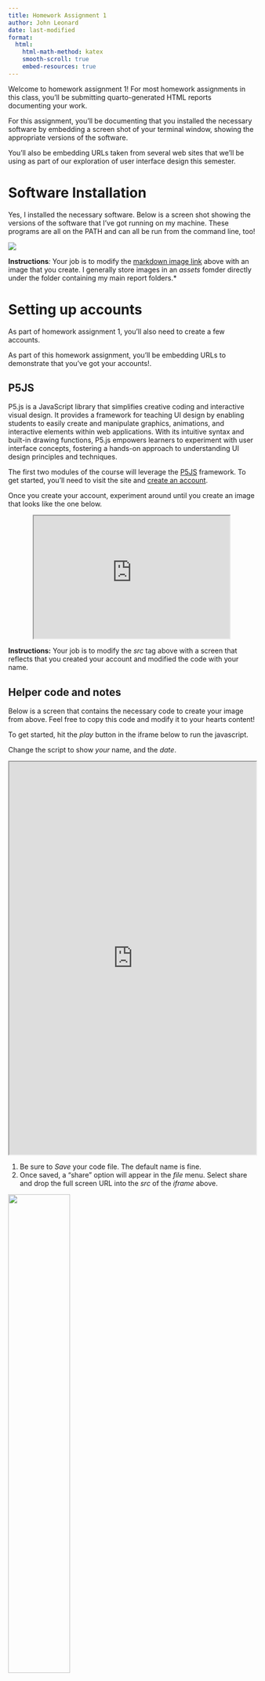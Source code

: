 ```yaml
---
title: Homework Assignment 1
author: John Leonard
date: last-modified
format:
  html:
    html-math-method: katex
    smooth-scroll: true
    embed-resources: true
---
```


Welcome to homework assignment 1!  For most homework assignments in this class, you'll be submitting quarto-generated HTML reports documenting your work.

For this assignment, you'll be documenting that you installed the necessary software by embedding a screen shot of your terminal window, showing the appropriate versions of the software.

You'll also be embedding URLs taken from several web sites that we'll be using as part of our exploration of user interface design this semester.

# Software Installation

Yes, I installed the necessary software.  Below is a screen shot showing the versions of the software that I've got running on my machine.  These programs are all on the PATH and can all be run from the command line, too!

![](assets/cmsc475-sp2024-hw1-versions.png)

**Instructions***: *Your job is to modify the [markdown image link](https://quarto.org/docs/authoring/markdown-basics.html#links-images) above with an image that you create.  I generally store images in an *assets* fomder directly under the folder containing my main report folders.*

# Setting up accounts

As part of homework assignment 1, you'll also need to create a few accounts.

As part of this homework assignment, you'll be embedding URLs to demonstrate that you've got your accounts!.

## P5JS

P5.js is a JavaScript library that simplifies creative coding and interactive visual design. It provides a framework for teaching UI design by enabling students to easily create and manipulate graphics, animations, and interactive elements within web applications. With its intuitive syntax and built-in drawing functions, P5.js empowers learners to experiment with user interface concepts, fostering a hands-on approach to understanding UI design principles and techniques.

The first two modules of the course will leverage the [P5JS](https://p5js.org/) framework.  To get started, you'll need to visit the site and [create an account](https://editor.p5js.org/signup).

Once you create your account, experiment around until you create an image that looks like the one below.

```{=html}
<center>
<iframe
src="https://editor.p5js.org/jleonard99/full/czZsouwoG"
width=400
height=250
data-external="1"
></iframe>
</center>
```

**Instructions:** Your job is to modify the *src* tag above with a screen that reflects that you created your account and modified the code with your name.

## Helper code and notes

Below is a screen that contains the necessary code to create your image from above.  Feel free to copy this code and modify it to your hearts content!

To get started, hit the *play* button in the iframe below to run the javascript.

Change the script to show *your* name, and the *date*.

```{=html}
<center>
<iframe src="https://editor.p5js.org/zachmcd09/full/xw0cApfl8"
width="100%"
height="800"
data-external="1"
></iframe>
</center>
```

1. Be sure to *Save* your code file.  The default name is fine.
2. Once saved, a "share" option will appear in the *file* menu.  Select share and drop the full screen URL into the *src* of the *iframe* above.

![](assets/cmsc475-sp2024-hw1-p5js-share.png){width=50% fig-align="center"}

## EXPO and snacks

Expo.dev is a platform and set of tools that simplifies mobile app development, making it an excellent choice for teaching UI design and app creation. It offers the Snack editor, a web-based development environment, which allows learners to build, test, and preview mobile app interfaces directly in their browsers. With Expo.dev's user-friendly interface and instant feedback, students can quickly grasp UI design concepts and see their creations come to life on both iOS and Android devices, making it an ideal resource for educational purposes.

The Snack Editor of Expo is a web-based development tool that simplifies the process of building and testing mobile app interfaces. It provides an interactive coding environment where users can write and experiment with React Native code for creating user interfaces. With its real-time preview feature, the Snack Editor allows students and developers to instantly visualize their UI designs on both iOS and Android devices, making it a valuable tool for learning and prototyping in the field of mobile app development.

Below, you need to 

:::: {.columns}
::: {.column}
<iframe 
src="https://appetize.io/embed/xc1w6f1krd589zhp22a0mgftyw?autoplay=false&debug=true&device=pixel4&deviceColor=white&embed=true&launchUrl=exp%3A%2F%2Fexp.host%2F%40huynhh4%2Fgrounded-orange-candies%2BOtRSJAoE9a&orientation=portrait&scale=80&screenOnly=false&xDocMsg=true&xdocMsg=true&params=%7B%22EXDevMenuDisableAutoLaunch%22%3Atrue%2C%22EXKernelLaunchUrlDefaultsKey%22%3A%22exp%3A%2F%2Fexp.host%2F%40huynhh4%2Fgrounded-orange-candies%2BOtRSJAoE9a%22%2C%22EXKernelDisableNuxDefaultsKey%22%3Atrue%7D" 
width="100%" 
height="700" 
frameborder="0" 
scrolling="no"
data-external="1"
></iframe>
:::
::: {.column}
<iframe 
src="https://appetize.io/embed/8bnmakzrptf1hv9dq7v7bnteem?autoplay=false&debug=true&device=iphone12&deviceColor=black&embed=true&orientation=portrait&scale=72&screenOnly=false&xDocMsg=true&xdocMsg=true&params=%7B%22EXDevMenuDisableAutoLaunch%22%3Atrue%2C%22EXKernelLaunchUrlDefaultsKey%22%3A%22exp%3A%2F%2Fexp.host%2F%40jleonard99%2Ffascinated-orange-pizza%2BQb5s74CGy_%22%2C%22EXKernelDisableNuxDefaultsKey%22%3Atrue%7D" 
width="100%" 
height="700" 
frameborder="0" 
scrolling="no"
data-external="1"
>
</iframe>
:::
::::

# Additional examples

The following sections provide additional examples for reference.  You don't need to do anything with them, except enjoy.  You'll be creating similar work products over the semester.

## A more complicated expo application

::: {.html}
<div data-snack-id="@huynhh4/grounded-orange-candies" data-snack-platform="web" data-snack-preview="true" data-snack-theme="dark" style="overflow:hidden;background:#0C0D0E;border:1px solid var(--color-border);border-radius:4px;height:750px;width:100%"></div>
:::

<script 
data-external="1"
async src="https://snack.expo.dev/embed.js"
></script>

## An example wire-frame of a UI design

This image was created in Figma, saved as PNG and
embedded in this document.

![](assets/cmsc475-sp2024-hw1-wireframe.png)

## A FIGMA mockup

The image below was created in Figma, and them embedded
directly into this document.

<iframe style="border: 1px solid rgba(0, 0, 0, 0.1);" width="800" height="800" src="https://www.figma.com/embed?embed_host=share&url=https%3A%2F%2Fwww.figma.com%2Ffile%2FLpE2TUM1Vzlc6thlM9xqXa%2FKitchen-Wizard%3Ftype%3Ddesign%26node-id%3D0%253A1%26mode%3Ddesign%26t%3Dl6VlvY6iE6Krw2jz-1" allowfullscreen
data-external="1"
></iframe>

## A FIGMA clickable prototype

<iframe style="border: 1px solid rgba(0, 0, 0, 0.1);" width="800" height="450" src="https://www.figma.com/embed?embed_host=share&url=https%3A%2F%2Fwww.figma.com%2Fproto%2FLpE2TUM1Vzlc6thlM9xqXa%2FKitchen-Wizard%3Fpage-id%3D0%253A1%26type%3Ddesign%26node-id%3D2-150%26viewport%3D254%252C309%252C0.11%26t%3DPfB0MH5dssEmvh9H-1%26scaling%3Dscale-down%26starting-point-node-id%3D2%253A150%26mode%3Ddesign" allowfullscreen
data-external="1"
></iframe>

## Additional P5JS examples


### Example 1

<iframe style="border: 1px solid rgba(0, 0, 0, 0.1);" width="800" height="1000" src="https://editor.p5js.org/Huyenhuynhh/full/nUikKfnNY"
data-external="1"
></iframe>

### Example 2

<iframe style="border: 1px solid rgba(0, 0, 0, 0.1);" width="600" height="700" src="https://editor.p5js.org/Huyenhuynhh/full/BTVmKTdkC"
data-external="1"
></iframe>

### Example 3

<iframe style="border: 1px solid rgba(0, 0, 0, 0.1);" width="800" height="500" src="https://editor.p5js.org/jleonard99/full/_UYsCbxro"
data-external="1"
></iframe>

